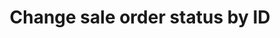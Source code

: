 ---
title: 'Change sale order status by ID'
openapi: 'POST /sale_order/status/{saleOrderIdentifier}'
---